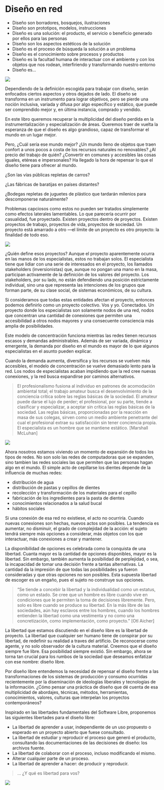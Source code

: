 # Diseño en red

- Diseño son borradores, bosquejos, ilustraciones
- Diseño son prototipos, modelos, instrucciones
- Diseño es una solución: el producto, el servicio o beneficio generado por ellos para las personas
- Diseño son los aspectos estéticos de la solución
- Diseño es el proceso de búsqueda la solución a un problema
- Diseño es el conocimiento sobre procesos y productos
- Diseño es la facultad humana de interactuar con el ambiente y con los objetos que nos rodean, interfiriendo y transformando nuestro entorno
- Diseño es...

![](img/mondo-design_pb-300dpi.png)

Dependiendo de la definición escogida para trabajar con diseño, serán enfocados ciertos aspectos y otros dejados de lado. El diseño se transforma en un instrumento para lograr objetivos, pero se pierde una noción inclusiva, variada y difusa por algo específico y estático, que puede ser comprendido mejor y, en última instancia, comprado y vendido.

En este libro queremos recuperar la multiplicidad del diseño perdida en la instrumentalización y especialización de áreas. Queremos traer de vuelta la esperanza de que el diseño es algo grandioso, capaz de transformar el mundo en un lugar mejor.

Pero, ¿Cuál sería ese mundo mejor? ¿Un mundo lleno de objetos que traen confort a unos pocos a costa de los recursos naturales no renovables? ¿Al precio del trabajo de quién? ¿Convertir en comunes y accesibles las cosas iguales, etéreas e impersonales? Ha llegado la hora de repensar lo que el diseño tiene para ofrecer al mundo.

¿Son las vías públicas repletas de carros?

¿Las fábricas de baratijas en países distantes?

¿Bodegas repletas de juguetes de plástico que tardarán milenios para descomponerse naturalmente?

Problemas capciosos como estos no pueden ser tratados simplemente como efectos laterales lamentables. Lo que parecería ocurrir por casualidad, fue proyectado. Existen proyectos dentro de proyectos. Existen proyectos de trabajo, proyectos de vida, proyectos de sociedad. Un proyecto está amarrado a otro —el límite de un proyecto es otro proyecto: la finalidad de todo eso.

![](img/projetos_de_vida.png)

¿Quién define esos proyectos? Aunque el proyecto aparentemente ocurra en las manos de los especialistas, estos no trabajan solos. El especialista tiene que lidiar con una serie de interesados en el proyecto, los llamados stakeholders (inversionistas) que, aunque no pongan una mano en la masa, participan activamente de la definición de los valores del proyecto. Los stakeholders, por su lado, no están defendiendo una posición estrictamente individual, sino una que representa las intenciones de los grupos que forman parte, de su clase social, de sistemas económicos, de su cultura.

Si consideramos que todas estas entidades afectan el proyecto, entonces podemos definirlo como un proyecto colectivo. Vos y yo. Conectados. Un proyecto donde los especialistas son solamente nodos de una red, nodos que concentran una cantidad de conexiones que permiten una accesibilidad a otros nodos mayores y una consecuente consciencia más amplia de posibilidades.

Este modelo de concentración funciona mientras las redes tienen recursos escasos y demandas administrables. Además de ser variada, dinámica y emergente, la demanda por diseño en el mundo es mayor de lo que algunos especialistas en el asunto pueden explicar.

Cuando la demanda aumenta, diversifica y los recursos se vuelven más accesibles, el modelo de concentración se vuelve demasiado lento para la red. Los nodos de especialistas acaban impidiendo que la red cree nuevas conexiones, y la red busca expandirse por caminos alternativos.

> El profesionalismo fusiona al individuo en patrones de acomodación ambiental total; el trabajo amateur busca el desenvolvimiento de la conciencia crítica sobre las reglas básicas de la sociedad. El amateur puede darse el lujo de perder; el profesional, por su parte, tiende a clasificar y especializar, a aceptar sin crítica las reglas básicas de la sociedad. Las reglas básicas, proporcionadas por la reacción en masa de sus colegas, sirven como un medio ambiente penetrante del cual el profesional extrae su satisfacción sin tener conciencia propia. El especialista es un hombre que se mantiene estático. [Marshall McLuhan]

![](img/silla.png)

Ahora nosotros estamos viviendo un momento de expansión de todos los tipos de redes. No son solo las redes de computadoras que se expanden, sino tambien las redes sociales las que permiten que las personas hagan algo en el mundo. El simple acto de cepillarse los dientes depende de la influencia de muchas redes:

- distribución de agua
- distribución de pastas y cepillos de dientes
- recolección y transformación de los materiales para el cepillo
- fabricación de los ingredientes para la pasta de dientes
- conocimientos relacionados a la salud bucal
- hábitos sociales

Si una conexión de esa red no existiese, el acto no ocurriría. Cuando nuevas conexiones son hechas, nuevos actos son posibles. La tendencia es aumentar, no disminuir, el grado de complejidad de la acción: el sujeto tendrá siempre más opciones a considerar, más objetos con los que interactuar, más conexiones a crear y mantener.

La disponibilidad de opciones es celebrada como la conquista de una libertad. Cuanta mayor es la cantidad de opciones disponibles, mayor es la libertad. Sin embargo, también aumenta la posibilidad de perplejidad, o sea, la incapacidad de tomar una decisión frente a tantas alternativas. La cantidad da la impresión de que todas las posibilidades ya fueron consideradas y que otras opciones no son posibles. Esta supuesta libertad de escoger es un engaño, pues el sujeto no construye sus opciones.

> “Se tiende a concebir la libertad y la individualidad como un estatus, como un estado. Se cree que un hombre es libre cuando vive en condiciones que le permiten la toma de decisiones libremente. Pero, solo es libre cuando se produce su libertad. En la más libre de las sociedades, aún hay esclavos entre los hombres, cuando los hombres entienden la libertad como una vestimenta y no como una concretización, como implementación, como proyecto.” [Otl Aicher]

La libertad que estamos discutiendo en el diseño libre es la libertad de proyecto. La libertad que cualquier ser humano tiene de conspirar por su libertad, de redefinir su realidad a traves del artificio. De reconocerse como agente, y no solo observador de la cultura material. Creemos que el diseño siempre fue libre. Esa posibilidad siempre existió. Sin embargo, ahora se torna tan crucial para los rumbos de la sociedad que deseamos enfatizar con ese nombre: diseño libre.

Por diseño libre entendemos la necesidad de repensar el diseño frente a las transformaciones de los sistemas de producción y consumo ocurridas recientemente por la diseminación de ideologías liberales y tecnologías de la información. ¿Cómo pensar una práctica de diseño que dé cuenta de esa multiplicidad de abordajes, técnicas, métodos, herramientas, conocimientos, valores, culturas que interpelan los proyectos contemporáneos?

Inspirado en las libertades fundamentales del Software Libre, proponemos las siguientes libertades para el diseño libre:

- La libertad de aprender a usar, independiente de un uso propuesto o esperado en un proyecto abierto que fuese consultado.
- La libertad de estudiar y reproducir el proceso que generó el producto, consultando las documentaciones de las decisiones de diseño: los archivos fuente.
- La libertad de colaborar con el proceso, incluso modificando el mismo.
- Alterar cualquier parte de un proceso.
- La libertad de aprender a hacer: de producir y reproducir.

> … ¿Y qué es libertad para vos?

![](img/lines-01.jpg)